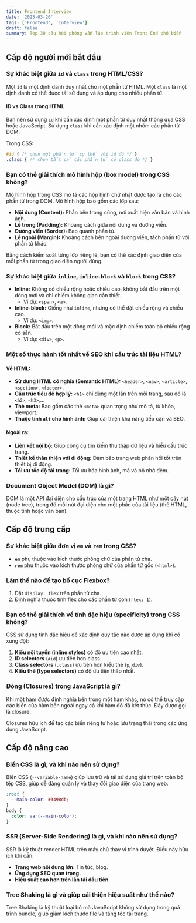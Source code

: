 ```yaml
---
title: Frontend Interview
date: '2025-03-20'
tags: ['Frontend', 'Interview']
draft: false
summary: Top 30 câu hỏi phỏng vấn lập trình viên Front End phổ biến
---
```


## Cấp độ người mới bắt đầu

### Sự khác biệt giữa `id` và `class` trong HTML/CSS?

Một `id` là một định danh duy nhất cho một phần tử HTML. Một `class` là một định danh có thể được tái sử dụng và áp dụng cho nhiều phần tử.

#### ID vs Class trong HTML

Bạn nên sử dụng `id` khi cần xác định một phần tử duy nhất thông qua CSS hoặc JavaScript. Sử dụng `class` khi cần xác định một nhóm các phần tử DOM.

Trong CSS:

```css
#id { /* chọn một phần tử cụ thể với id đó */ }
.class { /* chọn tất cả các phần tử có class đó */ }
```

### Bạn có thể giải thích mô hình hộp (box model) trong CSS không?

Mô hình hộp trong CSS mô tả các hộp hình chữ nhật được tạo ra cho các phần tử trong DOM. Mô hình hộp bao gồm các lớp sau:

- **Nội dung (Content):** Phần bên trong cùng, nơi xuất hiện văn bản và hình ảnh.
- **Lề trong (Padding):** Khoảng cách giữa nội dung và đường viền.
- **Đường viền (Border):** Bao quanh phần tử.
- **Lề ngoài (Margin):** Khoảng cách bên ngoài đường viền, tách phần tử với phần tử khác.

Bằng cách kiểm soát từng lớp riêng lẻ, bạn có thể xác định giao diện của mỗi phần tử trong giao diện người dùng.

### Sự khác biệt giữa `inline`, `inline-block` và `block` trong CSS?

- **Inline:** Không có chiều rộng hoặc chiều cao, không bắt đầu trên một dòng mới và chỉ chiếm không gian cần thiết.
  - Ví dụ: `<span>`, `<a>`.
- **Inline-block:** Giống như `inline`, nhưng có thể đặt chiều rộng và chiều cao.
  - Ví dụ: `<img>`.
- **Block:** Bắt đầu trên một dòng mới và mặc định chiếm toàn bộ chiều rộng có sẵn.
  - Ví dụ: `<div>`, `<p>`.

### Một số thực hành tốt nhất về SEO khi cấu trúc tài liệu HTML?

#### Về HTML:
- **Sử dụng HTML có nghĩa (Semantic HTML):** `<header>`, `<nav>`, `<article>`, `<section>`, `<footer>`.
- **Cấu trúc tiêu đề hợp lý:** `<h1>` chỉ dùng một lần trên mỗi trang, sau đó là `<h2>`, `<h3>`,...
- **Thẻ meta:** Bao gồm các thẻ `<meta>` quan trọng như mô tả, từ khóa, viewport.
- **Thuộc tính `alt` cho hình ảnh:** Giúp cải thiện khả năng tiếp cận và SEO.

#### Ngoài ra:
- **Liên kết nội bộ:** Giúp công cụ tìm kiếm thu thập dữ liệu và hiểu cấu trúc trang.
- **Thiết kế thân thiện với di động:** Đảm bảo trang web phản hồi tốt trên thiết bị di động.
- **Tối ưu tốc độ tải trang:** Tối ưu hóa hình ảnh, mã và bộ nhớ đệm.

### Document Object Model (DOM) là gì?

DOM là một API đại diện cho cấu trúc của một trang HTML như một cây nút (node tree), trong đó mỗi nút đại diện cho một phần của tài liệu (thẻ HTML, thuộc tính hoặc văn bản).

## Cấp độ trung cấp

### Sự khác biệt giữa đơn vị `em` và `rem` trong CSS?

- **`em`** phụ thuộc vào kích thước phông chữ của phần tử cha.
- **`rem`** phụ thuộc vào kích thước phông chữ của phần tử gốc (`<html>`).

### Làm thế nào để tạo bố cục Flexbox?

1. Đặt `display: flex` trên phần tử cha.
2. Định nghĩa thuộc tính flex cho các phần tử con (`flex: 1`).

### Bạn có thể giải thích về tính đặc hiệu (specificity) trong CSS không?

CSS sử dụng tính đặc hiệu để xác định quy tắc nào được áp dụng khi có xung đột:

1. **Kiểu nội tuyến (inline styles)** có độ ưu tiên cao nhất.
2. **ID selectors** (`#id`) ưu tiên hơn class.
3. **Class selectors** (`.class`) ưu tiên hơn kiểu thẻ (`p`, `div`).
4. **Kiểu thẻ (type selectors)** có độ ưu tiên thấp nhất.

### Đóng (Closures) trong JavaScript là gì?

Khi một hàm được định nghĩa bên trong một hàm khác, nó có thể truy cập các biến của hàm bên ngoài ngay cả khi hàm đó đã kết thúc. Đây được gọi là closure.

Closures hữu ích để tạo các biến riêng tư hoặc lưu trạng thái trong các ứng dụng JavaScript.

## Cấp độ nâng cao

### Biến CSS là gì, và khi nào nên sử dụng?

Biến CSS (`--variable-name`) giúp lưu trữ và tái sử dụng giá trị trên toàn bộ tệp CSS, giúp dễ dàng quản lý và thay đổi giao diện của trang web.

```css
:root {
  --main-color: #3498db;
}
body {
  color: var(--main-color);
}
```

### SSR (Server-Side Rendering) là gì, và khi nào nên sử dụng?

SSR là kỹ thuật render HTML trên máy chủ thay vì trình duyệt. Điều này hữu ích khi cần:

- **Trang web nội dung lớn:** Tin tức, blog.
- **Ứng dụng SEO quan trọng.**
- **Hiệu suất cao hơn trên lần tải đầu tiên.**

### Tree Shaking là gì và giúp cải thiện hiệu suất như thế nào?

Tree Shaking là kỹ thuật loại bỏ mã JavaScript không sử dụng trong quá trình bundle, giúp giảm kích thước file và tăng tốc tải trang.
